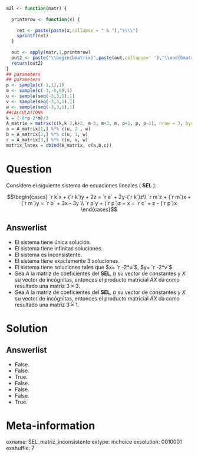 ```r
m2l <- function(matr) {
  
  printmrow <- function(x) {
    
    ret <- paste(paste(x,collapse = " & "),"\\\\")
    sprintf(ret)
  }
  
  out <- apply(matr,1,printmrow)
  out2 <- paste("\\begin{bmatrix}",paste(out,collapse=' '),"\\end{bmatrix}")
  return(out2)
}
## parameters
## parameters
p <- sample(c(-1,1),1)
m <- sample(c(-3,-6,6),1)
u <- sample(seq(-3,3,1),1)
v <- sample(seq(-3,3,1),1)
w <- sample(seq(-3,3,1),1)
##CALCULATIONS
k = (-6*p-2*m)/3
A_matrix = matrix(c(k,k-2,k+2, m-3, m+3, m, p+1, p, p-1), nrow = 3, byrow = T)
a = A_matrix[1,] %*% c(u, 2 , w)
b = A_matrix[2,] %*% c(u, 1, w)
c = A_matrix[3,] %*% c(u, v, w)
matrix_latex = cbind(A_matrix, c(a,b,c))
```

Question
========

Considere el siguiente sistema de ecuaciones lineales ( **SEL** ):

$$\begin{cases} `r k`x + (`r k`)y + 2z = `r a` + 2y-(`r k`)z\\
                 `r m`z + (`r m`)x + (`r m`)y = `r b` + 3x - 3y \\
                `r p`y + (`r p`)z + x = `r c` + z - (`r p`)x
                \end{cases}$$

Answerlist
----------
* El sistema tiene única solución.
* El sistema tiene infinitas soluciones.
* El sistema es inconsistente.
* El sistema tiene exactamente 3 soluciones.
* El sistema tiene soluciones tales que $x= `r -2*u`$, $y= `r -2*v`$.
* Sea $A$ la matriz de coeficientes del **SEL**, $b$ su vector de constantes y $X$ su vector de incógnitas, entonces el producto matricial $AX$ da como resultado una matriz $3\times 3$.
* Sea $A$ la matriz de coeficientes del **SEL**, $b$ su vector de constantes y $X$ su vector de incógnitas, entonces el producto matricial $AX$ da como resultado una matriz $3\times 1$.
 
Solution
========

Answerlist
----------
* False.
* False.
* True.
* False.
* False.
* False.
* True.

Meta-information
================
exname: SEL_matriz_inconsistente
extype: mchoice
exsolution: 0010001
exshuffle: 7
